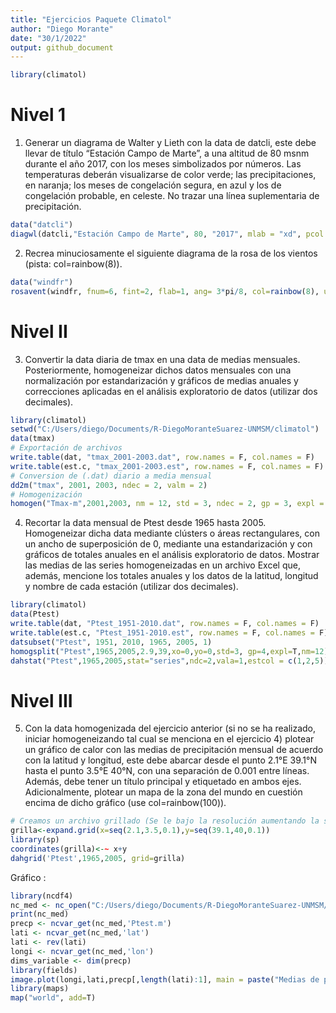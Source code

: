 ```yaml
---
title: "Ejercicios Paquete Climatol"
author: "Diego Morante"
date: "30/1/2022"
output: github_document
---
```


```r
library(climatol)
```


# Nivel 1

1. Generar un diagrama de Walter y Lieth con la data de datcli, este debe llevar de título “Estación Campo de Marte”, a una altitud de 80 msnm durante el año 2017, con los meses simbolizados por números. Las temperaturas deberán visualizarse de color verde; las precipitaciones, en naranja; los meses de congelación segura, en azul y los de congelación probable, en celeste. No trazar una línea suplementaria de precipitación.

```r
data("datcli")
diagwl(datcli,"Estación Campo de Marte", 80, "2017", mlab = "xd", pcol = "orange", tcol = "blue", pfcol = "light blue", sfcol = "blue", p3line = F)
```


2. Recrea minuciosamente el siguiente diagrama de la rosa de los vientos (pista: col=rainbow(8)).

```r
data("windfr")
rosavent(windfr, fnum=6, fint=2, flab=1, ang= 3*pi/8, col=rainbow(8), uni = "km/s")
```


# Nivel II

3. Convertir la data diaria de tmax en una data de medias mensuales. Posteriormente, homogeneizar dichos datos mensuales con una normalización por estandarización y gráficos de medias anuales y correcciones aplicadas en el análisis exploratorio de datos (utilizar dos decimales).


```r
library(climatol)
setwd("C:/Users/diego/Documents/R-DiegoMoranteSuarez-UNMSM/climatol")
data(tmax)
# Exportación de archivos
write.table(dat, "tmax_2001-2003.dat", row.names = F, col.names = F)
write.table(est.c, "tmax_2001-2003.est", row.names = F, col.names = F)
# Conversion de (.dat) diario a media mensual
dd2m("tmax", 2001, 2003, ndec = 2, valm = 2)
# Homogenización
homogen("Tmax-m",2001,2003, nm = 12, std = 3, ndec = 2, gp = 3, expl = T)
```

4. Recortar la data mensual de Ptest desde 1965 hasta 2005. Homogeneizar dicha data mediante clústers o áreas rectangulares, con un ancho de superposición de 0, mediante una estandarización y con gráficos de totales anuales en el análisis exploratorio de datos. Mostrar las medias de las series homogeneizadas en un archivo Excel que, además, mencione los totales anuales y los datos de la latitud, longitud y nombre de cada estación (utilizar dos decimales).

```r
library(climatol)
data(Ptest)
write.table(dat, "Ptest_1951-2010.dat", row.names = F, col.names = F)
write.table(est.c, "Ptest_1951-2010.est", row.names = F, col.names = F)
datsubset("Ptest", 1951, 2010, 1965, 2005, 1)
homogsplit("Ptest",1965,2005,2.9,39,xo=0,yo=0,std=3, gp=4,expl=T,nm=12)
dahstat("Ptest",1965,2005,stat="series",ndc=2,vala=1,estcol = c(1,2,5))
```

# Nivel III

5. Con la data homogenizada del ejercicio anterior (si no se ha realizado, iniciar homogeneizando tal cual se menciona en el ejercicio 4) plotear un gráfico de calor con las medias de precipitación mensual de acuerdo con la latitud y longitud, este debe abarcar desde el punto 2.1°E 39.1°N hasta el punto 3.5°E 
40°N, con una separación de 0.001 entre líneas. Además, debe tener un título principal y etiquetado en ambos ejes. Adicionalmente, plotear un mapa de la zona del mundo en cuestión encima de dicho gráfico (use col=rainbow(100)).

```r
# Creamos un archivo grillado (Se le bajo la resolución aumentando la separación 0.1 para la rapidez de lectura del archivo nc.)
grilla<-expand.grid(x=seq(2.1,3.5,0.1),y=seq(39.1,40,0.1))
library(sp)
coordinates(grilla)<-~ x+y
dahgrid('Ptest',1965,2005, grid=grilla)
```

Gráfico :
```r
library(ncdf4)
nc_med <- nc_open("C:/Users/diego/Documents/R-DiegoMoranteSuarez-UNMSM/climatol/Ptest_1965-2005_m.nc")
print(nc_med)
precp <- ncvar_get(nc_med,'Ptest.m') 
lati <- ncvar_get(nc_med,'lat')
lati <- rev(lati)
longi <- ncvar_get(nc_med,'lon')
dims_variable <- dim(precp)
library(fields)
image.plot(longi,lati,precp[,length(lati):1], main = paste("Medias de precipitación diaria"), xlab = 'Longitud',ylab = 'Latitud', col = rainbow(100))
library(maps)
map("world", add=T)
```

